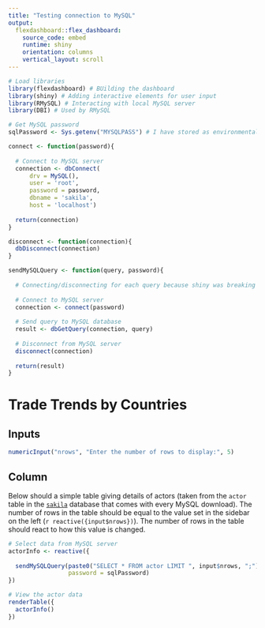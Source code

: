 ---
title: "Testing connection to MySQL"
output: 
  flexdashboard::flex_dashboard:
    source_code: embed
    runtime: shiny
    orientation: columns
    vertical_layout: scroll
---

```{r setup, include=FALSE}
# Load libraries
library(flexdashboard) # BUilding the dashboard
library(shiny) # Adding interactive elements for user input
library(RMySQL) # Interacting with local MySQL server
library(DBI) # Used by RMySQL

# Get MySQL password
sqlPassword <- Sys.getenv("MYSQLPASS") # I have stored as environmental variable
```

```{r define functions to interact with MySQL server}

connect <- function(password){
  
  # Connect to MySQL server
  connection <- dbConnect(
      drv = MySQL(),
      user = 'root', 
      password = password,
      dbname = 'sakila',
      host = 'localhost')
  
  return(connection)
}

disconnect <- function(connection){
  dbDisconnect(connection)
}

sendMySQLQuery <- function(query, password){
  
  # Connecting/disconnecting for each query because shiny was breaking after 16 connections made (see question here: https://stackoverflow.com/questions/33885400/rmysql-internal-error-in-rs-dbi-getconnection-corrupt-connection-handle)
  
  # Connect to MySQL server
  connection <- connect(password)
  
  # Send query to MySQL database
  result <- dbGetQuery(connection, query)
  
  # Disconnect from MySQL server
  disconnect(connection)
  
  return(result)
}
```


Trade Trends by Countries
========================================

Inputs {.sidebar}
----------------------------------------

```{r user input}

numericInput("nrows", "Enter the number of rows to display:", 5)

```

Column
------------------------------------

Below should a simple table giving details of actors (taken from the `actor` table in the [`sakila`](https://dev.mysql.com/doc/sakila/en/) database that comes with every MySQL download). The number of rows in the table should be equal to the value set in the sidebar on the left (`r reactive({input$nrows})`). The number of rows in the table should react to how this value is changed.

```{r get data based on user input}

# Select data from MySQL server
actorInfo <- reactive({
  
  sendMySQLQuery(paste0("SELECT * FROM actor LIMIT ", input$nrows, ";"),
                 password = sqlPassword)
})
```

```{r show data}
# View the actor data
renderTable({
  actorInfo()
})
```
